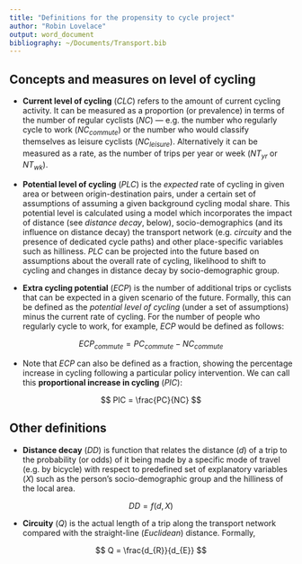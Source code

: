 ```yaml
---
title: "Definitions for the propensity to cycle project"
author: "Robin Lovelace"
output: word_document
bibliography: ~/Documents/Transport.bib
---
```


## Concepts and measures on level of cycling

- **Current level of cycling** (*CLC*) refers to the amount of current cycling activity.
  It can be measured as a proportion (or prevalence) in terms of the number of
  regular cyclists (*NC*) --- e.g. the number who regularly
  cycle to work (*NC~commute~*) or the number who would classify themselves as
  leisure cyclists (*NC~leisure~*). Alternatively it can be measured as a rate,
  as the number of trips per year
  or week (*NT~yr~* or *NT~wk~*).
  
- **Potential level of cycling** (*PLC*)
  is the *expected* rate of cycling in given area or between
  origin-destination pairs, under a certain set of assumptions of assuming
  a given background cycling modal share.
  This potential level is calculated using a model which
  incorporates the impact of distance (see *distance decay*, below),
  socio-demographics (and its influence on distance decay)
  the transport network (e.g. *circuity* and the presence of dedicated cycle paths)
  and other place-specific variables such as hilliness. *PLC* can be projected
  into the future based on assumptions about the overall rate of cycling, likelihood
  to shift to cycling and changes in distance decay by socio-demographic group.
  
- **Extra cycling potential** (*ECP*) is the number of additional trips or cyclists
  that can be expected in a given scenario of the future. Formally, this can be 
  defined as the *potential level of cycling* (under a set of assumptions) minus
  the current rate of cycling. For the number of people who regularly cycle to work,
  for example, *ECP* would be defined as follows:
  
$$
ECP_{commute} = PC_{commute} - NC_{commute}
$$

- Note that *ECP* can also be defined as a fraction, showing the percentage increase
  in cycling following a particular policy intervention. We can call this 
  **proportional increase in cycling** (*PIC*):
  
$$
PIC = \frac{PC}{NC}
$$

## Other definitions
  
- **Distance decay** (*DD*) is function that relates the distance (*d*) of a trip to
  the probability (or odds) of it being made by a specific mode of travel (e.g. by bicycle) with
  respect to predefined set of explanatory variables (*X*)
  such as the person's socio-demographic group and the hilliness of the local area.
  
$$
DD = f(d, X)
$$

- **Circuity** (*Q*) is the actual length of a trip along the transport network compared
    with the straight-line (*Euclidean*) distance. Formally,
    
$$
Q = \frac{d_{R}}{d_{E}}
$$



